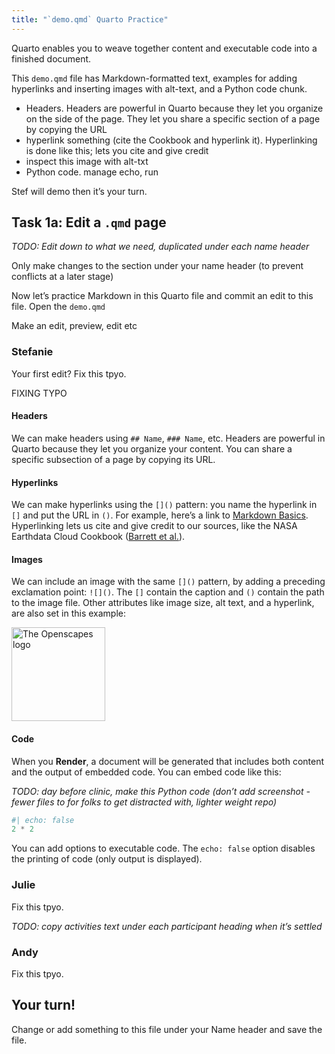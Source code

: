 ```yaml
---
title: "`demo.qmd` Quarto Practice"
---
```


Quarto enables you to weave together content and executable code into a finished document.

This `demo.qmd` file has Markdown-formatted text, examples for adding hyperlinks and inserting images with alt-text, and a Python code chunk.

-   Headers. Headers are powerful in Quarto because they let you organize on the side of the page. They let you share a specific section of a page by copying the URL
-   hyperlink something (cite the Cookbook and hyperlink it). Hyperlinking is done like this; lets you cite and give credit
-   inspect this image with alt-txt
-   Python code. manage echo, run

Stef will demo then it's your turn.

## Task 1a: Edit a `.qmd` page

*TODO: Edit down to what we need, duplicated under each name header*

::: callout-note
Only make changes to the section under your name header (to prevent conflicts at a later stage)
:::

Now let's practice Markdown in this Quarto file and commit an edit to this file. Open the `demo.qmd`

Make an edit, preview, edit etc

### Stefanie

Your first edit? Fix this tpyo.

FIXING TYPO

#### **Headers**

We can make headers using `## Name`, `### Name`, etc. Headers are powerful in Quarto because they let you organize your content. You can share a specific subsection of a page by copying its URL.

#### **Hyperlinks**

We can make hyperlinks using the `[]()` pattern: you name the hyperlink in `[]` and put the URL in `()`. For example, here's a link to [Markdown Basics](https://quarto.org/docs/authoring/markdown-basics.html). Hyperlinking lets us cite and give credit to our sources, like the NASA Earthdata Cloud Cookbook ([Barrett et al.](https://nasa-openscapes.github.io/earthdata-cloud-cookbook/)).

#### **Images**

We can include an image with the same `[]()` pattern, by adding a preceding exclamation point: `![]()`. The `[]` contain the caption and `()` contain the path to the image file. Other attributes like image size, alt text, and a hyperlink, are also set in this example:

[![The Openscapes logo](/images/openscapes_hex.png){fig-alt="Openscapes logo. A hexagonal shape with orange border, yellow background, the word openscapes in orange above a cartoon evoking a landscape of data plots" width="150"}](https://openscapes.org/)

#### **Code**

When you **Render**, a document will be generated that includes both content and the output of embedded code. You can embed code like this:

*TODO: day before clinic, make this Python code (don't add screenshot - fewer files to for folks to get distracted with, lighter weight repo)*

```python
#| echo: false
2 * 2
```

You can add options to executable code. The `echo: false` option disables the printing of code (only output is displayed).

### Julie

Fix this tpyo.

*TODO: copy activities text under each participant heading when it's settled*

### Andy

Fix this tpyo.

## Your turn!

Change or add something to this file under your Name header and save the file.
